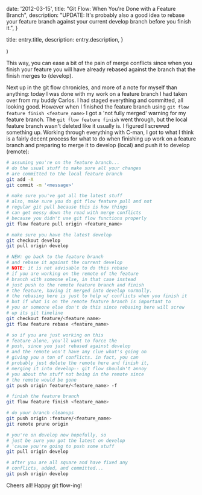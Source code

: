 
  date: '2012-03-15',
  title: "Git Flow: When You're Done with a Feature Branch",
  description:
    "UPDATE: It's probably also a good idea to rebase your feature branch against your current develop branch before you finish it.",
}

  title: entry.title,
  description: entry.description,
}

  <EntryLayout>
    <Entry
      entry={entry}
      {...props}
    />
  </EntryLayout>
)

This way, you can ease a bit of the pain of merge conflicts since when you finish your feature you will have already rebased against the branch that the finish merges to (develop).

Next up in the git flow chronicles, and more of a note for myself than anything: today I was done with my work on a feature branch I had taken over from my buddy Carlos. I had staged everything and committed, all looking good. However when I finished the feature branch using `git flow feature finish <feature_name>` I got a 'not fully merged' warning for my feature branch. The `git flow feature finish` went through, but the local feature branch wasn't deleted like it usually is. I figured I screwed something up. Working through everything with C-man, I got to what I think is a fairly decent process for what to do when finishing up work on a feature branch and preparing to merge it to develop (local) and push it to develop (remote):

```bash
# assuming you're on the feature branch...
# do the usual stuff to make sure all your changes
# are committed to the local feature branch
git add -A
git commit -m '<message>'

# make sure you've got all the latest stuff
# also, make sure you do git flow feature pull and not
# regular git pull because this is how things
# can get messy down the road with merge conflicts
# because you didn't use git flow functions properly
git flow feature pull origin <feature_name>

# make sure you have the latest develop
git checkout develop
git pull origin develop

# NEW: go back to the feature branch
# and rebase it against the current develop
# NOTE: it is not advisable to do this rebase
# if you are working on the remote of the feature
# branch with someone else, in that case instead
# just push to the remote feature branch and finish
# the feature, having it merged into develop normally.
# the rebasing here is just to help w/ conflicts when you finish it
# but if what is on the remote feature branch is important to
# you or someone else don't do this since rebasing here will screw
# up its git timeline
git checkout feature/<feature_name>
git flow feature rebase <feature_name>

# so if you are just working on this
# feature alone, you'll want to force the
# push, since you just rebased against develop
# and the remote won't have any clue what's going on
# giving you a ton of conflicts. in fact, you can
# probably just delete the remote here and finish it,
# merging it into develop-- git flow shouldn't annoy
# you about the stuff not being in the remote since
# the remote would be gone
git push origin feature/<feature_name> -f

# finish the feature branch
git flow feature finish <feature_name>

# do your branch cleanups
git push origin :feature/<feature_name>
git remote prune origin

# you're on develop now hopefully, so
# just be sure you got the latest on develop
# 'cause you're going to push some stuff
git pull origin develop

# after you are all square and have fixed any
# conflicts, added, and committed...
git push origin develop
```

Cheers all! Happy git flow-ing!
